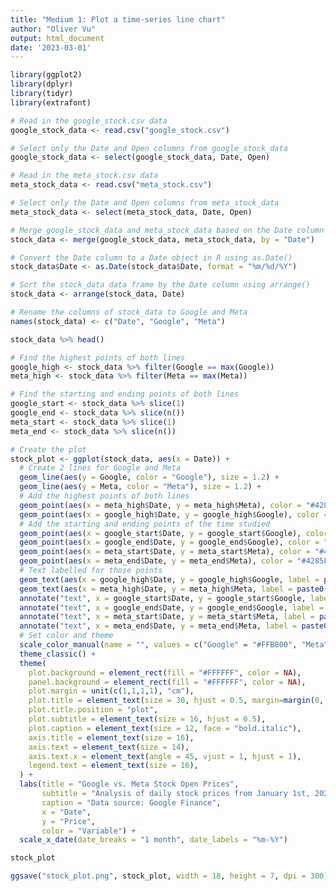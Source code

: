 ```yaml
---
title: "Medium 1: Plot a time-series line chart"
author: "Oliver Vu"
output: html_document
date: '2023-03-01'
---
```


```r
library(ggplot2)
library(dplyr)
library(tidyr)
library(extrafont)

```

```r

# Read in the google_stock.csv data
google_stock_data <- read.csv("google_stock.csv")

# Select only the Date and Open columns from google_stock_data
google_stock_data <- select(google_stock_data, Date, Open)

# Read in the meta_stock.csv data
meta_stock_data <- read.csv("meta_stock.csv")

# Select only the Date and Open columns from meta_stock_data
meta_stock_data <- select(meta_stock_data, Date, Open)

# Merge google_stock_data and meta_stock_data based on the Date column
stock_data <- merge(google_stock_data, meta_stock_data, by = "Date")

# Convert the Date column to a Date object in R using as.Date()
stock_data$Date <- as.Date(stock_data$Date, format = "%m/%d/%Y")

# Sort the stock_data data frame by the Date column using arrange()
stock_data <- arrange(stock_data, Date)

# Rename the columns of stock_data to Google and Meta
names(stock_data) <- c("Date", "Google", "Meta")
```

```r
stock_data %>% head() 
```


```r
# Find the highest points of both lines
google_high <- stock_data %>% filter(Google == max(Google))
meta_high <- stock_data %>% filter(Meta == max(Meta))

# Find the starting and ending points of both lines
google_start <- stock_data %>% slice(1)
google_end <- stock_data %>% slice(n())
meta_start <- stock_data %>% slice(1)
meta_end <- stock_data %>% slice(n())

# Create the plot
stock_plot <- ggplot(stock_data, aes(x = Date)) +
  # Create 2 lines for Google and Meta 
  geom_line(aes(y = Google, color = "Google"), size = 1.2) +
  geom_line(aes(y = Meta, color = "Meta"), size = 1.2) +
  # Add the highest points of both lines 
  geom_point(aes(x = meta_high$Date, y = meta_high$Meta), color = "#4285F4", size = 5) +
  geom_point(aes(x = google_high$Date, y = google_high$Google), color = "#FFB800", size = 5) +
  # Add the starting and ending points of the time studied 
  geom_point(aes(x = google_start$Date, y = google_start$Google), color = "#FFB800", size = 5) +
  geom_point(aes(x = google_end$Date, y = google_end$Google), color = "#FFB800", size = 5) +
  geom_point(aes(x = meta_start$Date, y = meta_start$Meta), color = "#4285F4", size = 5) +
  geom_point(aes(x = meta_end$Date, y = meta_end$Meta), color = "#4285F4", size = 5) +
  # Text labelled for those points 
  geom_text(aes(x = google_high$Date, y = google_high$Google, label = paste0("$", google_high$Google)), color = "#FF0000", vjust = -1) +
  geom_text(aes(x = meta_high$Date, y = meta_high$Meta, label = paste0("$", meta_high$Meta)), color = "#FF0000", vjust = -0.75) +
  annotate("text", x = google_start$Date, y = google_start$Google, label = paste0("$", google_start$Google), color = "#FFB800", vjust = -1.75) +
  annotate("text", x = google_end$Date, y = google_end$Google, label = paste0("$", google_end$Google), color = "#FFB800", vjust = -1.75) +
  annotate("text", x = meta_start$Date, y = meta_start$Meta, label = paste0("$", meta_start$Meta), color = "#4285F4", vjust = -2.5) +
  annotate("text", x = meta_end$Date, y = meta_end$Meta, label = paste0("$", meta_end$Meta), color = "#4285F4", vjust = 2.25) +
  # Set color and theme 
  scale_color_manual(name = "", values = c("Google" = "#FFB800", "Meta" = "#4285F4")) +
  theme_classic() +
  theme(
    plot.background = element_rect(fill = "#FFFFFF", color = NA),
    panel.background = element_rect(fill = "#FFFFFF", color = NA),
    plot.margin = unit(c(1,1,1,1), "cm"),
    plot.title = element_text(size = 30, hjust = 0.5, margin=margin(0, 0, 10, 0)),
    plot.title.position = "plot",
    plot.subtitle = element_text(size = 16, hjust = 0.5),
    plot.caption = element_text(size = 12, face = "bold.italic"),
    axis.title = element_text(size = 16),
    axis.text = element_text(size = 14),
    axis.text.x = element_text(angle = 45, vjust = 1, hjust = 1),
    legend.text = element_text(size = 16),
  ) + 
  labs(title = "Google vs. Meta Stock Open Prices",
       subtitle = "Analysis of daily stock prices from January 1st, 2020 to March 1st, 2023",
       caption = "Data source: Google Finance",
       x = "Date",
       y = "Price",
       color = "Variable") + 
  scale_x_date(date_breaks = "1 month", date_labels = "%m-%Y")

stock_plot
```


```r
ggsave("stock_plot.png", stock_plot, width = 18, height = 7, dpi = 300)
```